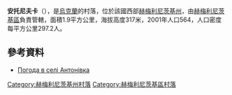 {{coord|49|31|51|N|26|47|6|E|scale:100000|display=title}}

'''安托尼夫卡'''（{{lang-uk|Антонівка}}），是[[烏克蘭|烏克蘭]]的村落，位於該國西部[[赫梅利尼茨基州|赫梅利尼茨基州]]，由[[赫梅利尼茨基區|赫梅利尼茨基區]]負責管轄，面積1.9平方公里，海拔高度317米，2001年人口564，人口密度每平方公里297.2人。

==參考資料==
* [http://weather.in.ua/ua/hmel'nickaja/275 Погода в селі Антонівка] {{Wayback|url=http://weather.in.ua/ua/hmel'nickaja/275 |date=20111220123000 }}

{{DEFAULTSORT:Антонівка}}
[[Category:赫梅利尼茨基州村落|Category:赫梅利尼茨基州村落]]
[[Category:赫梅利尼茨基區村落|Category:赫梅利尼茨基區村落]]


{{Khmelnytskyi-geo-stub}}